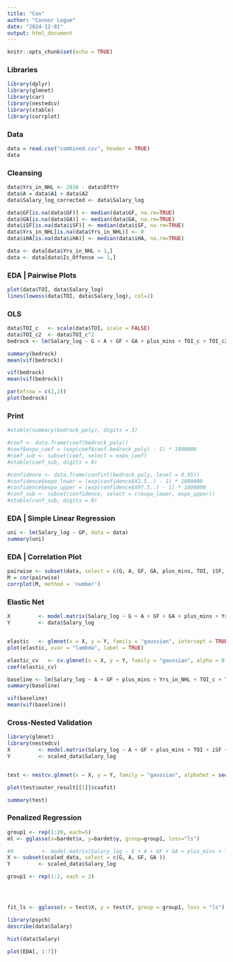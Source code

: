 ```yaml
---
title: "Con"
author: "Connor Logue"
date: "2024-12-01"
output: html_document
---
```


```r
knitr::opts_chunk$set(echo = TRUE)
```

### Libraries
```r
library(dplyr)
library(glmnet)
library(car)
library(nestedcv)
library(xtable)
library(corrplot)
```

### Data
```r
data = read.csv("combined.csv", header = TRUE)
data
```

### Cleansing
```r
data$Yrs_in_NHL <- 2016 - data$DftYr
data$A = data$A1 + data$A2
data$Salary_log_corrected <- data$Salary_log

data$GF[is.na(data$GF)] <- median(data$GF, na.rm=TRUE)
data$GA[is.na(data$GA)] <- median(data$GA, na.rm=TRUE)
data$iSF[is.na(data$iSF)] <- median(data$iSF, na.rm=TRUE)
data$Yrs_in_NHL[is.na(data$Yrs_in_NHL)] <- 0
data$iHA[is.na(data$iHA)] <- median(data$iHA, na.rm=TRUE)

data <- data[data$Yrs_in_NHL > 3,]
data <- data[data$Is_Offense == 1,]
```


### EDA | Pairwise Plots
```r
plot(data$TOI, data$Salary_log)
lines(lowess(data$TOI, data$Salary_log), col=2)
```

### OLS
```r
data$TOI_c   <- scale(data$TOI, scale = FALSE)
data$TOI_c2  <- data$TOI_c^2
bedrock <- lm(Salary_log ~ G + A + GF + GA + plus_mins + TOI_c + TOI_c2 + iSF + Yrs_in_NHL + Ht + Wt + iHF + iHA + iBLK + PIM + GP, data = data)

summary(bedrock)
mean(vif(bedrock))
```

```r
vif(bedrock)
mean(vif(bedrock))

```


```r
par(mfrow = c(2,2))
plot(bedrock)
```


### Print
```r
#xtable(summary(bedrock_poly), digits = 3)
```

```r
#coef <- data.frame(coef(bedrock_poly))
#coef$expo_coef = (exp(coef$coef.bedrock_poly) - 1) * 1000000
#coef_sub <- subset(coef, select = expo_coef)
#xtable(coef_sub, digits = 0)
```


```r
#confidence <- data.frame(confint(bedrock_poly, level = 0.95))
#confidence$expo_lower = (exp(confidence$X2.5..) - 1) * 1000000
#confidence$expo_upper = (exp(confidence$X97.5..) - 1) * 1000000
#conf_sub <- subset(confidence, select = c(expo_lower, expo_upper))
#xtable(conf_sub, digits = 0)
```


### EDA | Simple Linear Regression
```r
uni <- lm(Salary_log ~ GP, data = data)
summary(uni)
```

### EDA | Correlation Plot
```r
pairwise <- subset(data, select = c(G, A, GF, GA, plus_mins, TOI, iSF, Yrs_in_NHL, Ht, Wt, iHF, iHA, iBLK, PIM, GP))
M = cor(pairwise)
corrplot(M, method = 'number')
```

### Elastic Net
```R
X         <- model.matrix(Salary_log ~ G + A + GF + GA + plus_mins + Yrs_in_NHL + TOI_c + TOI_c2 + iSF + Ht + Wt + iHF + iHA + iBLK + Grit + GP -1, data = data)
Y         <- data$Salary_log


elastic   <- glmnet(x = X, y = Y, family = "gaussian", intercept = TRUE, alpha = 0.5)
plot(elastic, xvar = "lambda", label = TRUE)
```

```r
elastic_cv   <- cv.glmnet(x = X, y = Y, family = "gaussian", alpha = 0.5, ype.measure = "mse", nfolds = nrow(data), grouped = FALSE)
coef(elastic_cv) 
```

```r
baseline <- lm(Salary_log ~ A + GF + plus_mins + Yrs_in_NHL + TOI_c + TOI_c2 +  iSF + Wt + iHF + iBLK + GP, data = data)
summary(baseline)
```


```r
vif(baseline)
mean(vif(baseline))
```


### Cross-Nested Validation
```r
library(glmnet)
library(nestedcv)
X         <- model.matrix(Salary_log ~ A + GF + plus_mins + TOI + iSF + Yrs_in_NHL + Wt + GP -1, data = scaled_data)
Y         <- scaled_data$Salary_log


test <- nestcv.glmnet(x = X, y = Y, family = "gaussian", alphaSet = seq(0, 0.3, 0.1), type.measure = "mse", n_outer_folds = 10, n_inner_folds = 10, grouped = FALSE)

plot(test$outer_result[[1]]$cvafit)

```
```R
summary(test)
```









### Penalized Regression



```R

group1 <- rep(1:20, each=5)
ml <- gglasso(x=bardet$x, y=bardet$y, group=group1, loss="ls")

```


```R

#X         <- model.matrix(Salary_log ~ G + A + GF + GA + plus_mins + TOI + TOI_2 + iSF + Yrs_in_NHL + Ht + Wt + iHF + iHA + iBLK + PIM + GP -1, data = scaled_data)
X <- subset(scaled_data, select = c(G, A, GF, GA ))
Y         <- scaled_data$Salary_log

group1 <- rep(1:2, each = 2)




fit_ls <- gglasso(x = test$X, y = test$Y, group = group1, loss = "ls")
```












```r
library(psych)
describe(data$Salary)
```
```r
hist(data$Salary)
```



```r
plot(EDA[, 1:7])
```
